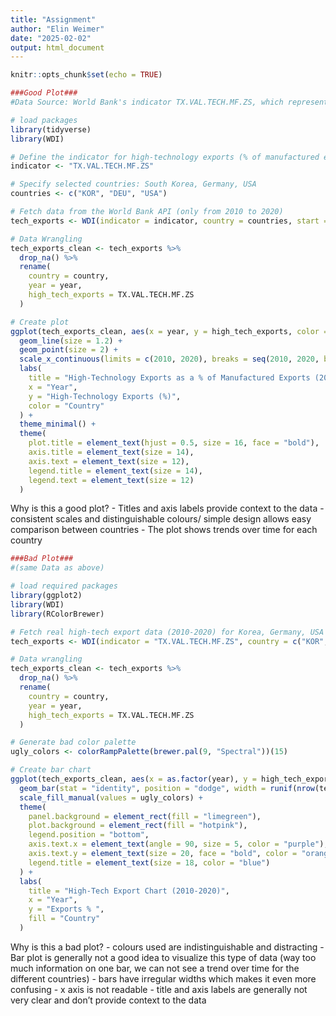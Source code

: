 ```yaml
---
title: "Assignment"
author: "Elin Weimer"
date: "2025-02-02"
output: html_document
---
```


```r
knitr::opts_chunk$set(echo = TRUE)
```



```r
###Good Plot###
#Data Source: World Bank's indicator TX.VAL.TECH.MF.ZS, which represents high-technology exports as a #percentage of manufactured exports. (data.worldbank.org) 

# load packages
library(tidyverse)
library(WDI)

# Define the indicator for high-technology exports (% of manufactured exports)
indicator <- "TX.VAL.TECH.MF.ZS"

# Specify selected countries: South Korea, Germany, USA
countries <- c("KOR", "DEU", "USA")  

# Fetch data from the World Bank API (only from 2010 to 2020)
tech_exports <- WDI(indicator = indicator, country = countries, start = 2010, end = 2020)

# Data Wrangling
tech_exports_clean <- tech_exports %>%
  drop_na() %>%
  rename(
    country = country,
    year = year,
    high_tech_exports = TX.VAL.TECH.MF.ZS
  )

# Create plot
ggplot(tech_exports_clean, aes(x = year, y = high_tech_exports, color = country)) +
  geom_line(size = 1.2) +         
  geom_point(size = 2) +          
  scale_x_continuous(limits = c(2010, 2020), breaks = seq(2010, 2020, by = 2)) +  
  labs(
    title = "High-Technology Exports as a % of Manufactured Exports (2010-2020)",
    x = "Year",
    y = "High-Technology Exports (%)",
    color = "Country"
  ) +
  theme_minimal() +
  theme(
    plot.title = element_text(hjust = 0.5, size = 16, face = "bold"),
    axis.title = element_text(size = 14),
    axis.text = element_text(size = 12),
    legend.title = element_text(size = 14),
    legend.text = element_text(size = 12)
  )

```

Why is this a good plot?
- Titles and axis labels provide context to the data
- consistent scales and distinguishable colours/ simple design allows easy comparison between countries
- The plot shows trends over time for each country




```r
###Bad Plot### 
#(same Data as above)

# load required packages
library(ggplot2)
library(WDI)
library(RColorBrewer)

# Fetch real high-tech export data (2010-2020) for Korea, Germany, USA
tech_exports <- WDI(indicator = "TX.VAL.TECH.MF.ZS", country = c("KOR", "DEU", "USA"), start = 2010, end = 2020)

# Data wrangling
tech_exports_clean <- tech_exports %>%
  drop_na() %>%
  rename(
    country = country,
    year = year,
    high_tech_exports = TX.VAL.TECH.MF.ZS
  )

# Generate bad color palette
ugly_colors <- colorRampPalette(brewer.pal(9, "Spectral"))(15)  

# Create bar chart
ggplot(tech_exports_clean, aes(x = as.factor(year), y = high_tech_exports, fill = country)) +
  geom_bar(stat = "identity", position = "dodge", width = runif(nrow(tech_exports_clean), 0.1, 1.2)) + #random bar widths
  scale_fill_manual(values = ugly_colors) + 
  theme(
    panel.background = element_rect(fill = "limegreen"), 
    plot.background = element_rect(fill = "hotpink"),  
    legend.position = "bottom",
    axis.text.x = element_text(angle = 90, size = 5, color = "purple"),   
    axis.text.y = element_text(size = 20, face = "bold", color = "orange"),  
    legend.title = element_text(size = 18, color = "blue") 
  ) +
  labs(
    title = "High-Tech Export Chart (2010-2020)",
    x = "Year",
    y = "Exports % ",
    fill = "Country"
  )

```



Why is this a bad plot?
- colours used are indistinguishable and distracting
- Bar plot is generally not a good idea to visualize this type of data (way too much information on one bar, we can not see a trend over time for the different countries)
- bars have irregular widths which makes it even more confusing
- x axis is not readable
- title and axis labels are generally not very clear and don't provide context to the data


